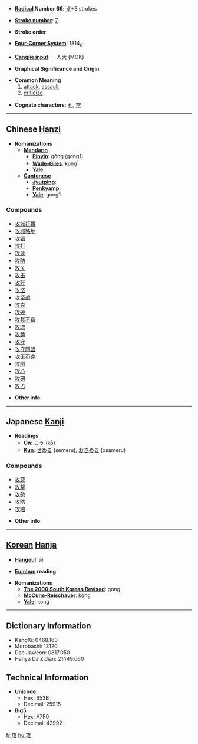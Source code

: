 * '''[[Wiktionary:Chinese radical index| Radical]] Number 66''': [[Wiktionary:Chinese radical index 攴|攴]]+3 strokes

* '''[[Wiktionary:Chinese total strokes index|Stroke number]]''': [[Wiktionary:Chinese total strokes index 7|7]]

* '''Stroke order''': 

* '''[[Wiktionary:Chinese four corner index|Four-Corner System]]''': 1814<sub>0</sub>

* '''[[Wiktionary:Chinese Cangjie index|Cangjie input]]''': 一人大 (MOK)

* '''Graphical Significance and Origin''': 

* '''Common Meaning'''
*# [[attack]], [[assault]]
*# [[criticize]]

* '''Cognate characters''': [[孔]], [[空]]

----

== Chinese [[Hanzi]] ==

* '''Romanizations'''
** '''[[Mandarin]]'''
*** '''[[Pinyin]]''': gōng (gong1)
*** '''[[Wade-Giles]]''': kung<sup>1</sup>
*** '''[[Yale]]''': 
** '''[[Cantonese]]'''
*** '''[[Jyutping]]''':
*** '''[[Penkyamp]]''': 
*** '''[[Yale]]''': gung1

===Compounds===
*[[攻城打援]]
*[[攻城略地]]
*[[攻错]]
*[[攻打]]
*[[攻读]]
*[[攻防]]
*[[攻关]]
*[[攻击]]
*[[攻歼]]
*[[攻坚]]
*[[攻坚战]]
*[[攻克]]
*[[攻破]]
*[[攻其不备]]
*[[攻取]]
*[[攻势]]
*[[攻守]]
*[[攻守同盟]]
*[[攻无不克]]
*[[攻陷]]
*[[攻心]]
*[[攻研]]
*[[攻占]]

* '''Other info''': 

----

== Japanese [[Kanji]] ==

* '''Readings'''
** '''[[On]]''': [[こう]] (kō)
** '''[[Kun]]''': [[せめる]] (semeru), [[おさめる]] (osameru)

===Compounds===
*[[攻究]]
*[[攻撃]]
*[[攻勢]]
*[[攻防]]
*[[攻略]]

* '''Other info''':  

----

== [[Korean]] [[Hanja]] ==

* '''[[Hangeul]]''': 공

* '''[[Eumhun]] reading''': 

* '''Romanizations'''
** '''[[The 2000 South Korean Revised Romanization|The 2000 South Korean Revised]]''': gong
** '''[[McCune-Reischauer]]''': kong
** '''[[Yale]]''': kong

----

== Dictionary Information ==

* KangXi: 0468.160
* Morobashi: 13120
* Dae Jaweon: 0817.050
* Hanyu Da Zidian: 21449.060

== Technical Information ==

* '''Unicode''':
** Hex: 653B
** Decimal: 25915
* '''Big5''':
** Hex: A7F0
** Decimal: 42992

[[fr:攻]]
[[hu:攻]]